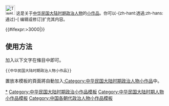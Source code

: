 <noinclude></noinclude><div class="notice metadata" id="stub" style="font-size: small;">[[File:Twelve_Symbols_national_emblem_of_China.svg|30px]]&nbsp;这是关于[[中华民国大陆时期]][[:Category:中华民国大陆时期政治人物|政治人物]]的[[Wikipedia:小作品|小作品]]。你可以-{zh-hant:透過;zh-hans:通过}-<span class="plainlinks">[{{fullurl:{{FULLPAGENAME}}|action=edit}} 编辑或修订]</span>扩充其内容。</div><includeonly>[[Category:中华民国大陆时期政治人物小作品|{{PAGENAME}}]]{{#ifexpr:{{PAGESIZE:{{FULLPAGENAME}}|R}}>3000|[[Category:字数已超过3000字节的小作品|{{PAGENAME}}]]}}</includeonly><noinclude>

==使用方法==
加入以下文字在條目中即可。<pre>{{中华民国大陆时期政治人物小作品}}</pre>

置放本模板的頁面將自動加入[[:Category:中华民国大陆时期政治人物小作品]]中。

[[Category:中华民国大陆时期政治人物小作品|*]]
[[Category:中华民国大陆时期政治小作品模板]]
[[Category:中华民国大陆时期人物小作品模板]]
[[Category:中国各朝代政治人物小作品模板]]
</noinclude>